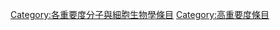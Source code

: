 {{catmore1|[[Wikipedia:分子與細胞生物學專題|Wikipedia:分子與細胞生物學專題]]}}
{{Articles by Importance|topic=分子與細胞生物學|project=分子與細胞生物學|format=toc}}
{{Wikipedia category}}
{{emptycat}}
[[Category:各重要度分子與細胞生物學條目|Category:各重要度分子與細胞生物學條目]]
[[Category:高重要度條目|Category:高重要度條目]]